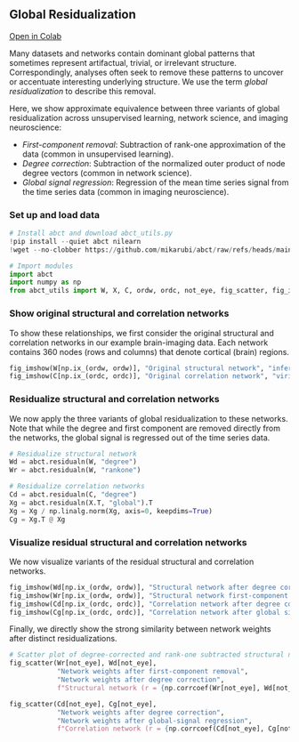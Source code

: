 ## Global Residualization

[Open in Colab](https://colab.research.google.com/github/mikarubi/abct/blob/main/docs-code/examples/1_residualn.ipynb){.btn .btn-dark .btn-sm}

Many datasets and networks contain dominant global patterns that sometimes represent artifactual, trivial, or irrelevant structure. Correspondingly, analyses often seek to remove these patterns to uncover or accentuate interesting underlying structure. We use the term _global residualization_ to describe this removal.

Here, we show approximate equivalence between three variants of global residualization across unsupervised learning, network science, and imaging neuroscience:

- _First-component removal_: Subtraction of rank-one approximation of the data (common in unsupervised learning).
- _Degree correction_: Subtraction of the normalized outer product of node degree vectors (common in network science).
- _Global signal regression_: Regression of the mean time series signal from the time series data (common in imaging neuroscience).

### Set up and load data

```python

# Install abct and download abct_utils.py
!pip install --quiet abct nilearn
!wget --no-clobber https://github.com/mikarubi/abct/raw/refs/heads/main/docs-code/examples/abct_utils.py

# Import modules
import abct
import numpy as np
from abct_utils import W, X, C, ordw, ordc, not_eye, fig_scatter, fig_imshow

```

### Show original structural and correlation networks

To show these relationships, we first consider the original structural and correlation networks in our example brain-imaging data. Each network contains 360 nodes (rows and columns) that denote cortical (brain) regions.

```python

fig_imshow(W[np.ix_(ordw, ordw)], "Original structural network", "inferno").show()
fig_imshow(C[np.ix_(ordc, ordc)], "Original correlation network", "viridis").show()

```

### Residualize structural and correlation networks

We now apply the three variants of global residualization to these networks. Note that while the degree and first component are removed directly from the networks, the global signal is regressed out of the time series data.

```python

# Residualize structural network
Wd = abct.residualn(W, "degree")
Wr = abct.residualn(W, "rankone")

# Residualize correlation networks
Cd = abct.residualn(C, "degree")
Xg = abct.residualn(X.T, "global").T
Xg = Xg / np.linalg.norm(Xg, axis=0, keepdims=True)
Cg = Xg.T @ Xg

```

### Visualize residual structural and correlation networks

We now visualize variants of the residual structural and correlation networks.

```python

fig_imshow(Wd[np.ix_(ordw, ordw)], "Structural network after degree correction", "inferno").show()
fig_imshow(Wr[np.ix_(ordw, ordw)], "Structural network first-component removal", "inferno").show()
fig_imshow(Cd[np.ix_(ordc, ordc)], "Correlation network after degree correction", "viridis").show()
fig_imshow(Cg[np.ix_(ordc, ordc)], "Correlation network after global signal regression", "viridis").show()

```

Finally, we directly show the strong similarity between network weights after distinct residualizations.

```python

# Scatter plot of degree-corrected and rank-one subtracted structural networks
fig_scatter(Wr[not_eye], Wd[not_eye], 
            "Network weights after first-component removal",
            "Network weights after degree correction",
            f"Structural network (r = {np.corrcoef(Wr[not_eye], Wd[not_eye])[0, 1]:.3f})").show()

fig_scatter(Cd[not_eye], Cg[not_eye], 
            "Network weights after degree correction",
            "Network weights after global-signal regression",
            f"Correlation network (r = {np.corrcoef(Cd[not_eye], Cg[not_eye])[0, 1]:.3f})").show()

```
